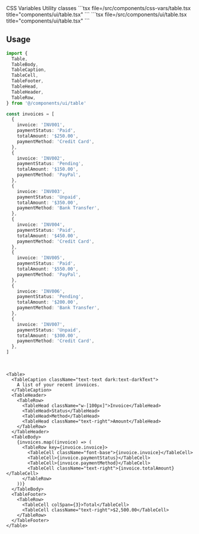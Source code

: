 <Tabs defaultValue="css-vars" className="w-full">
  <TabsList className="grid w-full grid-cols-2">
    <TabsTrigger value="css-vars">CSS Variables</TabsTrigger>
    <TabsTrigger value="util">Utility classes</TabsTrigger>
  </TabsList>
  <TabsContent value="css-vars">
    ```tsx file=<rootDir>/src/components/css-vars/table.tsx title="components/ui/table.tsx"
    ```
  </TabsContent>
  <TabsContent value="util">
    ```tsx file=<rootDir>/src/components/ui/table.tsx title="components/ui/table.tsx"
    ```
  </TabsContent>
</Tabs>

<br />

## Usage

```ts
import {
  Table,
  TableBody,
  TableCaption,
  TableCell,
  TableFooter,
  TableHead,
  TableHeader,
  TableRow,
} from '@/components/ui/table'

const invoices = [
  {
    invoice: 'INV001',
    paymentStatus: 'Paid',
    totalAmount: '$250.00',
    paymentMethod: 'Credit Card',
  },
  {
    invoice: 'INV002',
    paymentStatus: 'Pending',
    totalAmount: '$150.00',
    paymentMethod: 'PayPal',
  },
  {
    invoice: 'INV003',
    paymentStatus: 'Unpaid',
    totalAmount: '$350.00',
    paymentMethod: 'Bank Transfer',
  },
  {
    invoice: 'INV004',
    paymentStatus: 'Paid',
    totalAmount: '$450.00',
    paymentMethod: 'Credit Card',
  },
  {
    invoice: 'INV005',
    paymentStatus: 'Paid',
    totalAmount: '$550.00',
    paymentMethod: 'PayPal',
  },
  {
    invoice: 'INV006',
    paymentStatus: 'Pending',
    totalAmount: '$200.00',
    paymentMethod: 'Bank Transfer',
  },
  {
    invoice: 'INV007',
    paymentStatus: 'Unpaid',
    totalAmount: '$300.00',
    paymentMethod: 'Credit Card',
  },
]
```

<br />

```tsx
<Table>
  <TableCaption className="text-text dark:text-darkText">
    A list of your recent invoices.
  </TableCaption>
  <TableHeader>
    <TableRow>
      <TableHead className="w-[100px]">Invoice</TableHead>
      <TableHead>Status</TableHead>
      <TableHead>Method</TableHead>
      <TableHead className="text-right">Amount</TableHead>
    </TableRow>
  </TableHeader>
  <TableBody>
    {invoices.map((invoice) => (
      <TableRow key={invoice.invoice}>
        <TableCell className="font-base">{invoice.invoice}</TableCell>
        <TableCell>{invoice.paymentStatus}</TableCell>
        <TableCell>{invoice.paymentMethod}</TableCell>
        <TableCell className="text-right">{invoice.totalAmount}</TableCell>
      </TableRow>
    ))}
  </TableBody>
  <TableFooter>
    <TableRow>
      <TableCell colSpan={3}>Total</TableCell>
      <TableCell className="text-right">$2,500.00</TableCell>
    </TableRow>
  </TableFooter>
</Table>
```